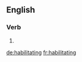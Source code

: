==English==

===Verb===
{{head|en}}

# {{present participle of|habilitate}}

[[de:habilitating]]
[[fr:habilitating]]